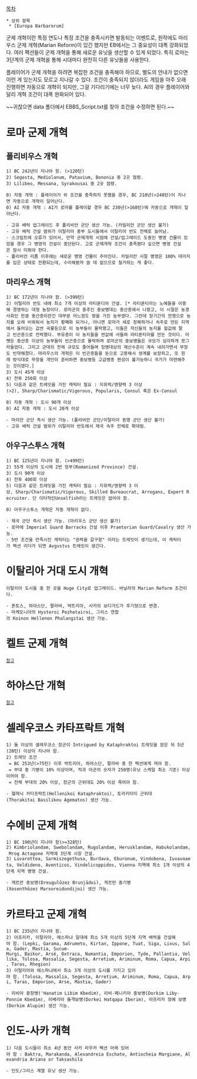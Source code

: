 [[목차]]
 * 상위 항목
  * [Europa Barbarorum]

군제 개혁이란 특정 연도나 특정 조건을 충족시키면 발동되는 이벤트로, 원작에도 마리우스 군제 개혁(Marian Reform)이 있긴 했지만 EB에서는 그 중요성이 대폭 강화되었다. 여러 팩션들이 군제 개혁을 통해 새로운 유닛을 생산할 수 있게 되었다. 특히 로마는 3단계의 군제 개혁을 통해 시대마다 완전히 다른 유닛들을 사용한다.

플레이어가 군제 개혁을 하려면 복잡한 조건을 충족해야 하므로, 별도의 안내가 없으면 이런 게 있는지도 모르고 지나갈 수 있다. 조건이 충족되지 않더라도 게임을 아주 오래 진행하면 자동으로 개혁이 되지만, 그걸 기다리기에는 너무 늦다. AI의 경우 플레이어와 달리 개혁 조건이 대폭 완화되어 있다.

~~귀찮으면 data 폴더에서 EBBS_Script.txt를 찾아 조건을 수정하면 된다.~~

= 로마 군제 개혁 =
== 폴리비우스 개혁 ==
 1) BC 242년이 지나야 함. (>120턴)
 2) Segesta, Mediolanum, Patavium, Bononia 중 2곳 점령.
 3) Lilibeo, Messana, Syrakousai 중 2곳 점령.

 0) 자동 개혁 : 플레이어가 위 조건을 충족하지 못했을 경우, BC 210년(>248턴)이 지나면 자동으로 개혁이 일어난다.
 0) AI 자동 개혁 : AI가 로마를 플레이할 경우 BC 230년(>168턴)에 자동으로 개혁이 일어난다.

 - 고유 배럭 업그레이드 후 폴리비안 군단 생산 가능. (카밀리안 군단 생산 불가)
 - 고유 배럭 건설 범위가 이탈리아 중부 도시들에서 이탈리아 반도 전체로 늘어남.
 - 스크립트에 오류가 있어서, 만약 군제개혁 시점에 건설/업그레이드 도중인 병영 건물이 있었을 경우 그 병영의 건설이 중단된다. 고로 군제개혁 조건이 충족됐다 싶으면 병영 건설은 잠시 미뤄야 한다.
 - 폴리비안 리폼 이후에는 새로운 병영 건물이 주어진다. 카밀리안 시절 병영은 100% 대미지를 입은 상태로 전환되는데, 수리해봤자 쓸 데 없으므로 철거하는 게 좋다.

== 마리우스 개혁 ==
 1) BC 172년이 지나야 함. (>399턴)
 2) 이탈리아 반도 내에 최소 7개 이상의 라티푼디아 건설. [* 라티푼티아는 노예들을 이용해 경영하는 대형 농장이다. 로마군의 중추인 중보병대는 중산층에서 나왔고, 이 시절은 농경사회인 만큼 중산층이란건 대부분 어느정도 땅을 가진 농부였다. 그런데 장기간의 전쟁으로 농지를 오래 비워둬서 농지가 황폐화 되거나, 아니면 로마가 새로 정복하거나 속주로 만든 지역에서 들어오는 값싼 곡물등으로 이 농부들이 몰락했고, 이들은 자신들의 농지를 헐값에 팔고 빈곤층으로 전락했다. 부유층이 이 농지들을 싼값에 사들여 라티푼티아를 만든 것이다. 어쨋든 중산층 이상의 농부들이 빈곤층으로 몰락하며 로마군의 중보병들은 규모가 심각하게 쪼그라들었다. 그리고 군대의 전체 규모도 줄어들며 징병대상의 재산수준이 계속 내려가면서 무장도 빈약해졌다. 마리우스의 개혁은 이 빈곤층들을 돈으로 고용해서 생계를 보장하고, 또 원래 방식대로 무장을 개인이 준비하면 중보병등 고급병종 편성이 불가능하니 국가가 마련해주는 것이였다.]
 3) 도시 45개 이상
 4) 전투 250회 이상
 5) 다음과 같은 트레잇을 가진 캐릭터 필요 : 지휘력/영향력 3 이상(>2), Sharp/Charismatic/Vigorous, Popularis, Consul 혹은 Ex-Consul

 0) 자동 개혁 : 도시 90개 이상
 0) AI 자동 개혁 : 도시 20개 이상

 - 마리안 군단 즉시 생산 가능. (폴리비안 군단/이탈리아 동맹 군단 생산 불가)
 - 고유 배럭 건설 범위가 이탈리아 반도에서 제국 속주 전체로 확대됨.

== 아우구스투스 개혁 ==
 1) BC 125년이 지나야 함. (>499턴)
 2) 55개 이상의 도시에 2번 정부(Romanized Province) 건설.
 3) 도시 90개 이상
 4) 전투 400회 이상
 5) 다음과 같은 트레잇을 가진 캐릭터 필요 : 지휘력/영향력 3 이상, Sharp/Charismatic/Vigorous, Skilled Bureaucrat, Arrogans, Expert Recruiter. 단 이타적인Unselfish라는 트레잇은 없어야 함. 

 0) 아우구스투스 개혁은 자동 개혁이 없다.

 - 제국 군단 즉시 생산 가능. (마리우스 군단 생산 불가)
 - 로마에 Imperial Guard Barracks 건설 이후 Praetorian Guard/Cavalry 생산 가능.
 - 5번 조건을 만족시킨 캐릭터는 "권력을 갈구함" 이라는 트레잇이 생기는데, 이 캐릭터가 팩션 리더가 되면 Avgvstvs 트레잇이 생긴다.

= 이탈리아 거대 도시 개혁 =
 이탈리아 도시들 중 한 곳을 Huge City로 업그레이드. 바닐라의 Marian Reform 조건이다.

 - 폰토스, 하야스단, 팔라바, 박트리아, 사카의 보디가드가 후기형으로 변경.
 - 마케도니아의 Hysteroi Pezhetairoi, 그리스 연합의 Koinon Hellenon Phalangitai 생산 가능.

= 켈트 군제 개혁 =
 [http://cafe.daum.net/shogun/2UWQ/2646 참고]

= 하야스단 개혁 =
 [http://cafe.daum.net/shogun/5qmZ/4393 참고]

= 셀레우코스 카타프락트 개혁 =
 1) 둘 이상의 셀레우코스 장군이 Intrigued by Kataphraktoi 트레잇을 얻은 뒤 5년(20턴) 이상이 지나야 함.
 2) 트레잇 조건
  = BC 253년(>75턴) 이후 박트리아, 하야스단, 팔라바 중 한 팩션에게 져야 함.
  = 부대 중 기병이 10% 이상이며, 적과 아군의 숫자가 250명(유닛 스케일 최소 기준) 이상이어야 함.
  = 전체 부대의 20% 이상, 장군의 근위대도 20% 이상 죽어야 함.

 - 헬레닉 카타프락트(Hellenikoi Kataphraktoi), 토라키타이 근위대(Thorakitai Basilikou Agematos) 생산 가능.

= 수에비 군제 개혁 =
 1) BC 190년이 지나야 함(>=328턴)
 2) Kimbriolandam, Swebolandam, Rugolandam, Herusklandam, Habukolandam, Mrog Actagone 지역에 3단계 시장 건설.
 3) Luvarottea, Sarmiszegethusa, Burdava, Eburonum, Vindobona, Iuvavoaeta, Veldideno, Aventicos, Vindelicoppidos, Vienna 지역에 최소 1개 이상의 4단계 지역 병영 건설.

 - 게르만 중보병(Dreugulōzez Brunjādoi), 게르만 중기병(Xosenthōzez Marxoreidondijoi) 생산 가능.

= 카르타고 군제 개혁 =
 1) BC 235년이 지나야 함.
 2) 아프리카, 이탈리아, 에스파냐 일대에 최소 5개 이상의 5단계 지역 배럭을 건설해야 함. (Lepki, Garama, Adrumeto, Kirtan, Ippone, Tuat, Siga, Lixus, Sala, Gader, Mastia, Sucum-Murgi, Baikor, Arsé, Oxtraca, Numantia, Emporion, Tyde, Pallantia, Vellika, Tolosa, Massalia, Segesta, Arretium, Ariminum, Roma, Capua, Arpi, Taras, Rhegion)
 3) 이탈리아와 에스파냐에서 최소 3개 이상의 도시를 가지고 있어야 함. (Tolosa, Massalia, Segesta, Arretium, Ariminum, Roma, Capua, Arpi, Taras, Emporion, Arse, Mastia, Gader)

 - 리비아 중창병('Hanatim Libim Kbedim), 리비-페니키아 중보병(Dorkim Liby-Ponnim Kbedim), 이베리아 돌격보병(Dorkei Hatqapa Iberim), 아프리카 정예 보병(Dorkim Alupim) 생산 가능.

= 인도-사카 개혁 =
 1) 다음 도시들이 최소 4년 동안 사카 라우카 팩션 아래 있어야 함 : Baktra, Marakanda, Alexandreia Eschate, Antiocheia Margiane, Alexandria Ariana or Taksashila

 - 인도/그리스 계열 유닛 생산 가능.
